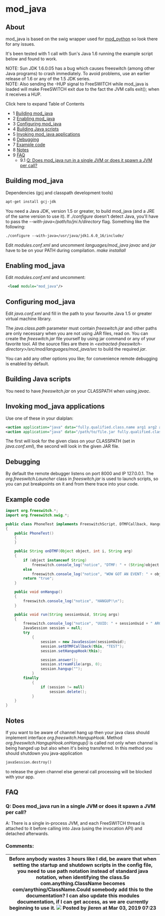 
# mod_java 

 

## About

mod\_java is based on the swig wrapper used for [mod\_python](./mod_python_1048940.mdx#eol) so look there for any issues.

It's been tested with 1 call with Sun's Java 1.6 running the example script below and found to work.

NOTE: Sun JDK 1.6.0.05 has a bug which causes freeswitch (among other Java programs) to crash immediately. To avoid problems, use an earlier release of 1.6 or any of the 1.5 JDK series.  
NOTE: Also sending the -HUP signal to FreeSWITCH while mod\_java is loaded will make FreeSWITCH exit due to the fact the JVM calls exit(); when it receives a HUP.

Click here to expand Table of Contents

* 1 [Building mod\_java](#building-mod_java)
* 2 [Enabling mod\_java](#enabling-mod_java)
* 3 [Configuring mod\_java](#configuring-mod_java)
* 4 [Building Java scripts](#building-java-scripts)
* 5 [Invoking mod\_java applications](#invoking-mod_java-applications)
* 6 [Debugging](#debugging)
* 7 [Example code](#example-code)
* 8 [Notes](#notes)
* 9 [FAQ](#faq)  
   * 9.1 [Q: Does mod\_java run in a single JVM or does it spawn a JVM per call?](#q-does-mod_java-run-in-a-single-jvm-or-does-it-spawn-a-jvm-per-call)

## Building mod_java

Dependencies (gcj and classpath development tools)

```xml
apt-get install gcj-jdk
```

You need a Java JDK, version 1.5 or greater, to build mod\_java (and a JRE of the same version to use it). If _./configure_ doesn't detect Java, you'll have to pass the _\--with-java=/path/to/jni.h/directory_ flag. Something like the following:

```xml
./configure --with-java=/usr/java/jdk1.6.0_16/include/
```

Edit _modules.conf.xml_ and uncomment _languages/mod\_java_ _javac_ and _jar_ have to be on your PATH during compilation. _make installall_

## Enabling mod_java

Edit _modules.conf.xml_ and uncomment:

```xml
 <load module="mod_java"/>
```

## Configuring mod_java

Edit _java.conf.xml_ and fill in the path to your favourite Java 1.5 or greater virtual machine library.

The _java.class.path_ parameter must contain _freeswitch.jar_ and other paths are only necessary when you are not using JAR files, read on. You can create the _freeswitch.jar_ file yourself by using jar command or any of your favorite tool. All the source files are there in _&lt;extracted-freeswitch-directory>/src/mod/languages/mod\_java/src_ to build the required _jar_.

You can add any other options you like; for convenience remote debugging is enabled by default.

## Building Java scripts

You need to have _freeswitch.jar_ on your CLASSPATH when using _javac_.

## Invoking mod_java applications

Use one of these in your dialplan:

```xml
<action application="java" data="fully.qualified.class.name arg1 arg2 arg3"/>
<action application="java" data="/path/to/file.jar fully.qualified.class.name arg1 arg2 arg3"/>
```

The first will look for the given class on your CLASSPATH (set in _java.conf.xml_), the second will look in the given JAR file.

## Debugging

By default the remote debugger listens on port 8000 and IP 127.0.0.1\. The _org.freeswitch.Launcher_ class in _freeswitch.jar_ is used to launch scripts, so you can put breakpoints on it and from there trace into your code.

## Example code

```java
import org.freeswitch.*;
import org.freeswitch.swig.*;

public class PhoneTest implements FreeswitchScript, DTMFCallback, HangupHook
{
    public PhoneTest()
    {
    }

    public String onDTMF(Object object, int i, String arg)
    {
        if (object instanceof String)
            freeswitch.console_log("notice", "DTMF: " + (String)object + " ARG: " + arg + "\n");
        else
            freeswitch.console_log("notice", "WOW GOT AN EVENT: " + object.toString());
        return "true";
    }

    public void onHangup()
    {
        freeswitch.console_log("notice", "HANGUP!\n");
    }

    public void run(String sessionUuid, String args)
    {
        freeswitch.console_log("notice", "UUID: " + sessionUuid + " ARGS: " + args + "\n");
        JavaSession session = null;
        try
            {
                session = new JavaSession(sessionUuid);
                session.setDTMFCallback(this, "TEST");
                session.setHangupHook(this);

                session.answer();
                session.streamFile(args, 0);
                session.hangup("");
            }
        finally
            {
                if (session != null)
                    session.delete();
            }
    }
}
```

## Notes

If you want to be aware of channel hang up then your java class should implement interface _org.freeswitch.HangupHook_. Method _org.freeswitch.HangupHook.onHangup()_ is called not only when channel is being hanged up but also when it's being transferred. In this method you should shutdown you java-application

```xml
javaSession.destroy()
```

to release the given channel else general call processing will be blocked with your app.

## FAQ

### Q: Does mod_java run in a single JVM or does it spawn a JVM per call?

A: There is a single in-process JVM, and each FreeSWITCH thread is attached to it before calling into Java (using the invocation API) and detached afterwards.

### Comments:

| Before anybody wastes 3 hours like I did, be aware that when setting the startup and shutdown scripts in the config file, you need to use path notation instead of standard java notation, when identifying the class.So com.anything.ClassName becomes com/anything/ClassName.Could somebody add this to the documentation? I can also update this modules documentation, if I can get access, as we are currently beginning to use it. ![](/images/icons/contenttypes/comment_16.png) Posted by jleren at Mar 03, 2019 07:23 |
| ----------------------------------------------------------------------------------------------------------------------------------------------------------------------------------------------------------------------------------------------------------------------------------------------------------------------------------------------------------------------------------------------------------------------------------------------------------------------------------------------------------------------------- |



